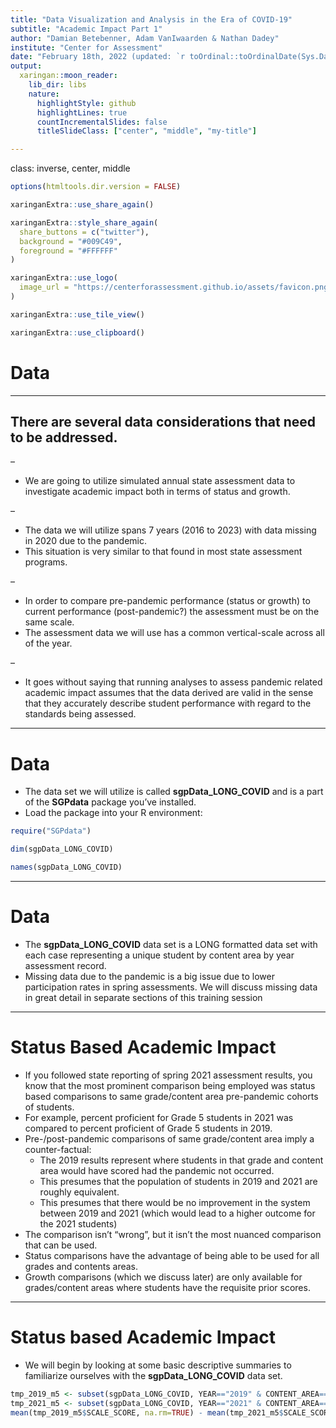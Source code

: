 ```yaml
---
title: "Data Visualization and Analysis in the Era of COVID-19"
subtitle: "Academic Impact Part 1"
author: "Damian Betebenner, Adam VanIwaarden & Nathan Dadey"
institute: "Center for Assessment"
date: "February 18th, 2022 (updated: `r toOrdinal::toOrdinalDate(Sys.Date())`)"
output:
  xaringan::moon_reader:
    lib_dir: libs
    nature:
      highlightStyle: github
      highlightLines: true
      countIncrementalSlides: false
      titleSlideClass: ["center", "middle", "my-title"]

---
```

class: inverse, center, middle

```r
options(htmltools.dir.version = FALSE)
```

```r
xaringanExtra::use_share_again()
```

```r
xaringanExtra::style_share_again(
  share_buttons = c("twitter"),
  background = "#009C49",
  foreground = "#FFFFFF"
)
```

```r
xaringanExtra::use_logo(
  image_url = "https://centerforassessment.github.io/assets/favicon.png"
)
```

```r
xaringanExtra::use_tile_view()
```

```r
xaringanExtra::use_clipboard()
```


# Data

---

## There are several data considerations that need to be addressed.

--

- We are going to utilize simulated annual state assessment data to investigate academic impact both in terms of status and growth.

--

- The data we will utilize spans 7 years (2016 to 2023) with data missing in 2020 due to the pandemic.
- This situation is very similar to that found in most state assessment programs.

--

- In order to compare pre-pandemic performance (status or growth) to current performance (post-pandemic?) the assessment must be on the same scale.
- The assessment data we will use has a common vertical-scale across all of the year.

--

- It goes without saying that running analyses to assess pandemic related academic impact assumes that the data derived are valid in the sense that they accurately describe student performance with regard to the standards being assessed.

---

# Data

- The data set we will utilize is called __sgpData_LONG_COVID__ and is a part of the __SGPdata__ package you've installed.
- Load the package into your R environment:

```r
require("SGPdata")
```

```r
dim(sgpData_LONG_COVID)
```

```r
names(sgpData_LONG_COVID)
```

---

# Data

- The __sgpData_LONG_COVID__ data set is a LONG formatted data set with each case representing a unique student by content area by year assessment record.
- Missing data due to the pandemic is a big issue due to lower participation rates in spring assessments. We will discuss missing data in great detail in separate sections of this training session



---

# Status Based Academic Impact

- If you followed state reporting of spring 2021 assessment results, you know that the most prominent comparison being employed was status based comparisons to same grade/content area pre-pandemic cohorts of students.
- For example, percent proficient for Grade 5 students in 2021 was compared to percent proficient of Grade 5 students in 2019.
- Pre-/post-pandemic comparisons of same grade/content area imply a counter-factual:
    + The 2019 results represent where students in that grade and content area would have scored had the pandemic not occurred.
    + This presumes that the population of students in 2019 and 2021 are roughly equivalent.
    + This presumes that there would be no improvement in the system between 2019 and 2021 (which would lead to a higher outcome for the 2021 students)
- The comparison isn't "wrong", but it isn't the most nuanced comparison that can be used.
- Status comparisons have the advantage of being able to be used for all grades and contents areas.
- Growth comparisons (which we discuss later) are only available for grades/content areas where students have the requisite prior scores.


---

# Status based Academic Impact

- We will begin by looking at some basic descriptive summaries to familiarize ourselves with the __sgpData_LONG_COVID__ data set.

```r
tmp_2019_m5 <- subset(sgpData_LONG_COVID, YEAR=="2019" & CONTENT_AREA=="MATHEMATICS" & GRADE=="5")
tmp_2021_m5 <- subset(sgpData_LONG_COVID, YEAR=="2021" & CONTENT_AREA=="MATHEMATICS" & GRADE=="5")
mean(tmp_2019_m5$SCALE_SCORE, na.rm=TRUE) - mean(tmp_2021_m5$SCALE_SCORE, na.rm=TRUE)
```
